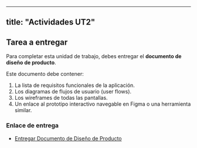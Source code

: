 
---
title: "Actividades UT2"
---

## Tarea a entregar

Para completar esta unidad de trabajo, debes entregar el **documento de diseño de producto**.

Este documento debe contener:

1.  La lista de requisitos funcionales de la aplicación.
2.  Los diagramas de flujos de usuario (user flows).
3.  Los wireframes de todas las pantallas.
4.  Un enlace al prototipo interactivo navegable en Figma o una herramienta similar.

### Enlace de entrega

- [Entregar Documento de Diseño de Producto](enlace-a-la-plataforma-de-entrega)
